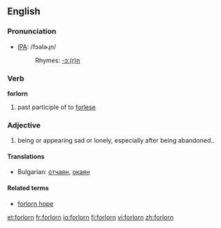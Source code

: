==English==

===Pronunciation===
*[[IPA]]: /fɔəlɚɻn/
*:Rhymes: [[Rhymes:English:-ɔː(r)n|-ɔː(r)n]]

===Verb===
'''forlorn'''
# past participle of to [[forlese]]

===Adjective===
{{en-adj}}
#being or appearing sad or lonely, especially after being abandoned..

====Translations====
{{top}}
*Bulgarian: [[отчаян]], [[окаян]]
{{mid}}
{{bottom}}

====Related terms====
*[[forlorn hope]]

[[et:forlorn]]
[[fr:forlorn]]
[[io:forlorn]]
[[fi:forlorn]]
[[vi:forlorn]]
[[zh:forlorn]]